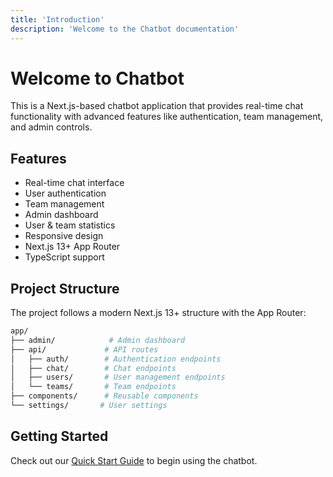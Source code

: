 ```yaml
---
title: 'Introduction'
description: 'Welcome to the Chatbot documentation'
---
```


# Welcome to Chatbot

This is a Next.js-based chatbot application that provides real-time chat functionality with advanced features like authentication, team management, and admin controls.

## Features

- Real-time chat interface
- User authentication
- Team management
- Admin dashboard
- User & team statistics
- Responsive design
- Next.js 13+ App Router
- TypeScript support

## Project Structure

The project follows a modern Next.js 13+ structure with the App Router:

```bash
app/
├── admin/            # Admin dashboard
├── api/             # API routes
│   ├── auth/        # Authentication endpoints
│   ├── chat/        # Chat endpoints
│   ├── users/       # User management endpoints
│   └── teams/       # Team endpoints
├── components/      # Reusable components
└── settings/       # User settings
```

## Getting Started

Check out our [Quick Start Guide](/quickstart) to begin using the chatbot.
